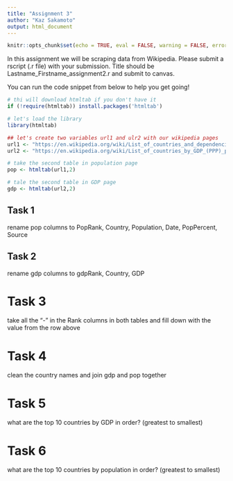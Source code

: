 ```yaml
---
title: "Assignment 3"
author: "Kaz Sakamoto"
output: html_document
---
```

    
```r
knitr::opts_chunk$set(echo = TRUE, eval = FALSE, warning = FALSE, error = FALSE)
```

In this assignment we will be scraping data from Wikipedia. Please submit a rscript (.r file) with your submission. Title should be Lastname_Firstname_assignment2.r and submit to canvas.

You can run the code snippet from below to help you get going!

```r
# thi will download htmltab if you don't have it
if (!require(htmltab)) install.packages('htmltab')

# let's load the library
library(htmltab)

## let's create two variables url1 and ulr2 with our wikipedia pages
url1 <- "https://en.wikipedia.org/wiki/List_of_countries_and_dependencies_by_population"
url2 <- "https://en.wikipedia.org/wiki/List_of_countries_by_GDP_(PPP)_per_capita"

# take the second table in population page
pop <- htmltab(url1,2)

# tale the second table in GDP page
gdp <- htmltab(url2,2)

```


## Task 1

rename pop columns to PopRank, Country, Population, Date, PopPercent, Source

## Task 2

rename gdp columns to gdpRank, Country, GDP

# Task 3

take all the "-" in the Rank columns in both tables and fill down with the value 
from the row above

# Task 4
clean the country names and join gdp and pop together

# Task 5
what are the top 10 countries by GDP in order? (greatest to smallest)

# Task 6
what are the top 10 countries by population in order? (greatest to smallest)